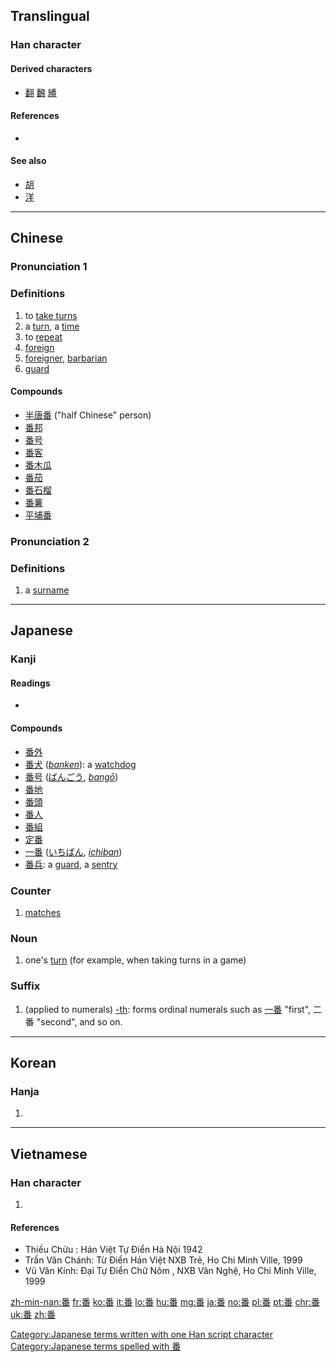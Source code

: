 {{also|蹯}}
==Translingual==

===Han character===
{{Han char|rn=102|rad=田|as=07|sn=12|four=20609|canj=HDW|ids=⿱釆田}}

====Derived characters====
* [[翻]] [[飜]] [[繙]]

====References====
* {{Han ref|kx=0763.050|dkj=21858|dj=1172.170|hdz=42543.040|uh=756A|ud=30058|bh=B566|bd=46438}}

====See also====
* [[胡]]
* [[洋]]

----

==Chinese==
{{zh-forms}}

===Pronunciation 1===
{{zh-pron
|m=fān
|c=faan1
|mc=y
|oc=y
|ma=
|cat=v,n
}}

===Definitions===
# to [[take turns]]
# a [[turn]], a [[time]]
# to [[repeat]]
# [[foreign]]
# [[foreigner]], [[barbarian]]
# [[guard]]

====Compounds====
* [[半唐番]] ("half Chinese" person)
* [[番邦]]
* [[番号]]
* [[番客]]
* [[番木瓜]]
* [[番茄]]
* [[番石榴]]
* [[番薯]]
* [[平埔番]]

===Pronunciation 2===
{{zh-pron
|m=pān
|c=pun1
|ma=
|cat=pn
}}

===Definitions===
# a [[surname]]

----

==Japanese==

===Kanji===
{{ja-kanji|grade=2|rs=田07}}

====Readings====
* {{ja-readings|kanyoon=[[ばん]] ([[ban]])|goon=[[ほん]] (hon)|kanon=[[はん]] ([[han]])|kun=[[つがい]] ([[番い]], [[tsugai]]), [[つがう]] ([[番う]], [[tsugau]]), [[つがえる]] ([[番える]], [[tsugaeru]])}}
{{attention|ja|split and expand on readings}}

====Compounds====
* [[番外]]
* [[番犬]] (''[[banken]]''): a [[watchdog]]
* [[番号]] ([[ばんごう]], ''[[bangō]]'')
* [[番地]]
* [[番頭]]
* [[番人]]
* [[番組]]
* [[定番]]
* [[一番]] ([[いちばん]], ''[[ichiban]]'')
* [[番兵]]: a [[guard]], a [[sentry]]

===Counter===
{{ja-pos|ばん|counter}}
# {{context|sports|lang=ja|sort=はん'}} [[match]]es

===Noun===
{{ja-noun|k|hira=ばん|rom=ban}}

# one's [[turn]] (for example, when taking turns in a game)

===Suffix===
{{ja-pos|ばん|suffix}}
# (applied to numerals) [[-th]]: forms ordinal numerals such as [[一番]] "first", 二番 "second", and so on.

[[Category:Japanese terms written with one Han script character]]
[[Category:Japanese terms spelled with 番]]

----

==Korean==

===Hanja===
{{ko-hanja|hangeul=[[번]], [[반]], [[파]]|eumhun=|rv=beon, ban, pa|mr=pŏn, pan, p'a|y=pen, pan, pha}}

# {{defn|lang=ko|sort=田07}}

----

==Vietnamese==

===Han character===
{{vi-hantu|[[phen]], [[phan]], [[phiên]], [[ba]], [[bà]]|rs=田07}}

# {{defn|lang=vi|sort=田07}}

====References====
* Thiều Chửu : Hán Việt Tự Điển Hà Nội 1942
* Trần Văn Chánh: Từ Điển Hán Việt NXB Trẻ, Ho Chi Minh Ville, 1999
* Vũ Văn Kính: Đại Tự Điển Chữ Nôm , NXB Văn Nghệ, Ho Chi Minh Ville, 1999

[[zh-min-nan:番]]
[[fr:番]]
[[ko:番]]
[[it:番]]
[[lo:番]]
[[hu:番]]
[[mg:番]]
[[ja:番]]
[[no:番]]
[[pl:番]]
[[pt:番]]
[[chr:番]]
[[uk:番]]
[[zh:番]]